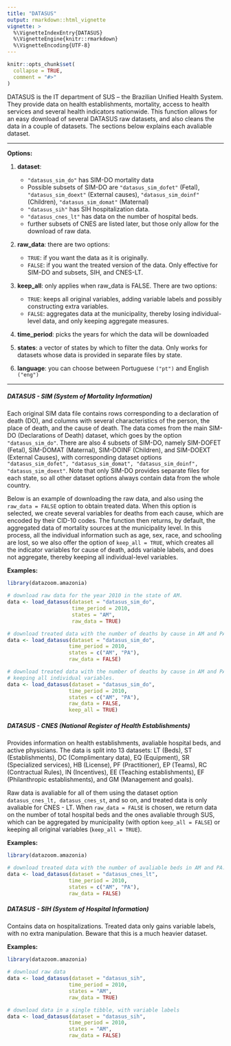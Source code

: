 ---
title: "DATASUS"
output: rmarkdown::html_vignette
vignette: >
  %\VignetteIndexEntry{DATASUS}
  %\VignetteEngine{knitr::rmarkdown}
  %\VignetteEncoding{UTF-8}
---

```{r, include = FALSE}
knitr::opts_chunk$set(
  collapse = TRUE,
  comment = "#>"
)
```

DATASUS is the IT department of SUS -- the Brazilian Unified Health System. They provide data on health establishments, mortality, access to health services and several health indicators nationwide. This function allows for an easy download of several DATASUS raw datasets, and also cleans the data in a couple of datasets. The sections below explains each avaliable dataset.
  
***
**Options:**

  1. **dataset**:
      * `"datasus_sim_do"` has SIM-DO mortality data
      * Possible subsets of SIM-DO are `"datasus_sim_dofet"` (Fetal), `"datasus_sim_doext"` (External causes), `"datasus_sim_doinf"` (Children), `"datasus_sim_domat"` (Maternal)
      * `"datasus_sih"` has SIH hospitalization data.
      * `"datasus_cnes_lt"` has data on the number of hospital beds.
      * further subsets of CNES are listed later, but those only allow for the download of raw data.

  2. **raw_data**: there are two options:
      * `TRUE`: if you want the data as it is originally.
      * `FALSE`: if you want the treated version of the data. Only effective for SIM-DO and subsets, SIH, and CNES-LT. 
      
  3. **keep_all**: only applies when raw_data is FALSE. There are two options:
      * `TRUE`: keeps all original variables, adding variable labels and possibly constructing extra variables.
      * `FALSE`: aggregates data at the municipality, thereby losing individual-level data, and only keeping aggregate measures.
  
  4. **time_period**: picks the years for which the data will be downloaded
  
  5. **states**: a vector of states by which to filter the data. Only works for datasets whose data is provided in separate files by state.

  6. **language**: you can choose between Portuguese `("pt")` and English `("eng")`
  
***

##### DATASUS - SIM (System of Mortality Information)
Each original SIM data file contains rows corresponding to a declaration of death (DO), and columns with several characteristics of the person, the place of death, and the cause of death. The data comes from the main SIM-DO (Declarations of Death) dataset, which goes by the option `"datasus_sim_do"`. There are also 4 subsets of SIM-DO, namely SIM-DOFET (Fetal), SIM-DOMAT (Maternal), SIM-DOINF (Children), and SIM-DOEXT (External Causes), with corresponding dataset options `"datasus_sim_dofet", "datasus_sim_domat", "datasus_sim_doinf", "datasus_sim_doext"`. Note that only SIM-DO provides separate files for each state, so all other dataset options always contain data from the whole country.

Below is an example of downloading the raw data, and also using the `raw_data = FALSE` option to obtain treated data. When this option is selected, we create several variables for deaths from each cause, which are encoded by their CID-10 codes. The function then returns, by default, the aggregated data of mortality sources at the municipality level. In this process, all the individual information such as age, sex, race, and schooling are lost, so we also offer the option of `keep_all = TRUE`, which creates all the indicator variables for cause of death, adds variable labels, and does not aggregate, thereby keeping all individual-level variables.

**Examples:**

```{r, eval = FALSE}
library(datazoom.amazonia)

# download raw data for the year 2010 in the state of AM. 
data <- load_datasus(dataset = "datasus_sim_do",
                     time_period = 2010,
                     states = "AM",
                     raw_data = TRUE)

# download treated data with the number of deaths by cause in AM and PA.
data <- load_datasus(dataset = "datasus_sim_do",
                    time_period = 2010,
                    states = c("AM", "PA"),
                    raw_data = FALSE)

# download treated data with the number of deaths by cause in AM and PA
# keeping all individual variables.
data <- load_datasus(dataset = "datasus_sim_do",
                    time_period = 2010,
                    states = c("AM", "PA"),
                    raw_data = FALSE,
                    keep_all = TRUE)
```

##### DATASUS - CNES (National Register of Health Establishments)
Provides information on health establishments, avaliable hospital beds, and active physicians. The data is split into 13 datasets: LT (Beds), ST (Establishments), DC (Complimentary data), EQ (Equipment), SR (Specialized services), HB (License), PF (Practitioner), EP (Teams), RC (Contractual Rules), IN (Incentives), EE (Teaching establishments), EF (Philanthropic establishments), and GM (Management and goals).

Raw data is avaliable for all of them using the dataset option `datasus_cnes_lt, datasus_cnes_st`, and so on, and treated data is only avaliable for CNES - LT. When `raw_data = FALSE` is chosen, we return data on the number of total hospital beds and the ones avaliable through SUS, which can be aggregated by municipality (with option `keep_all = FALSE`) or keeping all original variables (`keep_all = TRUE`).

**Examples:**

```{r, eval = FALSE}
library(datazoom.amazonia)

# download treated data with the number of avaliable beds in AM and PA.
data <- load_datasus(dataset = "datasus_cnes_lt",
                    time_period = 2010,
                    states = c("AM", "PA"),
                    raw_data = FALSE)
```

##### DATASUS - SIH (System of Hospital Information)
Contains data on hospitalizations. Treated data only gains variable labels, with no extra manipulation. Beware that this is a much heavier dataset.

**Examples:**

```{r, eval = FALSE}
library(datazoom.amazonia)

# download raw data
data <- load_datasus(dataset = "datasus_sih",
                    time_period = 2010,
                    states = "AM",
                    raw_data = TRUE)

# download data in a single tibble, with variable labels
data <- load_datasus(dataset = "datasus_sih",
                    time_period = 2010,
                    states = "AM",
                    raw_data = FALSE)
```
